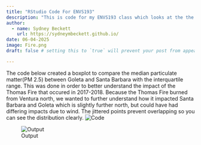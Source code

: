 ```yaml
---
title: "RStudio Code For ENVS193"
description: "This is code for my ENVS193 class which looks at the the median particulate matter(PM 2.5) between Goleta and Santa Barbara during the Thomas Fires that occured in 2017-2018."
author:
  - name: Sydney Beckett
    url: https://sydneymbeckett.github.io/
date: 06-04-2025
image: Fire.png
draft: false # setting this to `true` will prevent your post from appearing on your listing page until you're ready!

---
```


The code below created a boxplot to compare the median particulate matter(PM 2.5) between Goleta and Santa Barbara with the interquartile range. This was done in order to better understand the impact of the Thomas Fire that occured in 2017-2018. Because the Thomas Fire burned from Ventura north, we wanted to further understand how it impacted Santa Barbara and Goleta which is slightly further north, but could have had differing impacts due to wind. The jittered points prevent overlapping so you can see the distribution clearly.
![Code](code.png)

![Output](output.png)